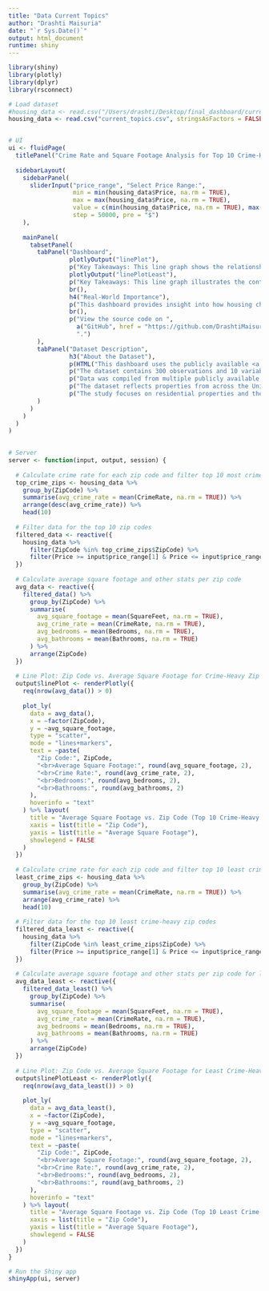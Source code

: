 ```yaml
---
title: "Data Current Topics"
author: "Drashti Maisuria"
date: "`r Sys.Date()`"
output: html_document
runtime: shiny
---
```


```r
library(shiny)
library(plotly)
library(dplyr)
library(rsconnect)

# Load dataset
#housing_data <- read.csv("/Users/drashti/Desktop/final_dashboard/current_topics.csv", stringsAsFactors = FALSE)
housing_data <- read.csv("current_topics.csv", stringsAsFactors = FALSE)


# UI
ui <- fluidPage(
  titlePanel("Crime Rate and Square Footage Analysis for Top 10 Crime-Heavy Zip Codes"),
  
  sidebarLayout(
    sidebarPanel(
      sliderInput("price_range", "Select Price Range:",
                  min = min(housing_data$Price, na.rm = TRUE), 
                  max = max(housing_data$Price, na.rm = TRUE),
                  value = c(min(housing_data$Price, na.rm = TRUE), max(housing_data$Price, na.rm = TRUE)),
                  step = 50000, pre = "$")
    ),
    
    mainPanel(
      tabsetPanel(
        tabPanel("Dashboard",
                 plotlyOutput("linePlot"),
                 p("Key Takeaways: This line graph shows the relationship between the average square footage and crime rate in the top 10 most crime-heavy zip codes."),
                 plotlyOutput("linePlotLeast"),
                 p("Key Takeaways: This line graph illustrates the contrast between the average square footage and crime rates in the top 10 least crime-heavy zip codes."),
                 br(),
                 h4("Real-World Importance"),
                 p("This dashboard provides insight into how housing characteristics and crime rates interact, helping users understand affordability and safety across zip codes. The findings can support informed decision-making for prospective homebuyers, policymakers, and urban planners focused on equitable housing access."),
                 br(),
                 p("View the source code on ", 
                   a("GitHub", href = "https://github.com/DrashtiMaisuria/final_dashboard", target = "_blank"), 
                   ".")
        ),
        tabPanel("Dataset Description",
                 h3("About the Dataset"),
                 p(HTML("This dashboard uses the publicly available <a href='https://www.kaggle.com/datasets' target='_blank'>USA Housing Dataset from Kaggle</a>.")),
                 p("The dataset contains 300 observations and 10 variables, including price, square footage, crime rate, school rating, and zip code."),
                 p("Data was compiled from multiple publicly available housing-related sources, and zip codes were randomly generated."),
                 p("The dataset reflects properties from across the United States, updated most recently in January 2025."),
                 p("The study focuses on residential properties and their surrounding socioeconomic factors.")
        )
      )
    )
  )
)

    
# Server
server <- function(input, output, session) {
  
  # Calculate crime rate for each zip code and filter top 10 most crime-heavy zip codes
  top_crime_zips <- housing_data %>%
    group_by(ZipCode) %>%
    summarise(avg_crime_rate = mean(CrimeRate, na.rm = TRUE)) %>%
    arrange(desc(avg_crime_rate)) %>%
    head(10)  
  
  # Filter data for the top 10 zip codes
  filtered_data <- reactive({
    housing_data %>%
      filter(ZipCode %in% top_crime_zips$ZipCode) %>%
      filter(Price >= input$price_range[1] & Price <= input$price_range[2])
  })
  
  # Calculate average square footage and other stats per zip code
  avg_data <- reactive({
    filtered_data() %>%
      group_by(ZipCode) %>%
      summarise(
        avg_square_footage = mean(SquareFeet, na.rm = TRUE),
        avg_crime_rate = mean(CrimeRate, na.rm = TRUE),
        avg_bedrooms = mean(Bedrooms, na.rm = TRUE),
        avg_bathrooms = mean(Bathrooms, na.rm = TRUE)
      ) %>%
      arrange(ZipCode)  
  })
  
  # Line Plot: Zip Code vs. Average Square Footage for Crime-Heavy Zip Codes
  output$linePlot <- renderPlotly({
    req(nrow(avg_data()) > 0)  
    
    plot_ly(
      data = avg_data(),
      x = ~factor(ZipCode),  
      y = ~avg_square_footage,  
      type = "scatter",
      mode = "lines+markers",  
      text = ~paste(
        "Zip Code:", ZipCode,
        "<br>Average Square Footage:", round(avg_square_footage, 2),
        "<br>Crime Rate:", round(avg_crime_rate, 2),
        "<br>Bedrooms:", round(avg_bedrooms, 2),
        "<br>Bathrooms:", round(avg_bathrooms, 2)
      ),
      hoverinfo = "text"  
    ) %>% layout(
      title = "Average Square Footage vs. Zip Code (Top 10 Crime-Heavy Areas)",
      xaxis = list(title = "Zip Code"),
      yaxis = list(title = "Average Square Footage"),
      showlegend = FALSE
    )
  })
  
  # Calculate crime rate for each zip code and filter top 10 least crime-heavy zip codes
  least_crime_zips <- housing_data %>%
    group_by(ZipCode) %>%
    summarise(avg_crime_rate = mean(CrimeRate, na.rm = TRUE)) %>%
    arrange(avg_crime_rate) %>%  
    head(10)  
  
  # Filter data for the top 10 least crime-heavy zip codes
  filtered_data_least <- reactive({
    housing_data %>%
      filter(ZipCode %in% least_crime_zips$ZipCode) %>%
      filter(Price >= input$price_range[1] & Price <= input$price_range[2])
  })
  
  # Calculate average square footage and other stats per zip code for least crime-heavy zip codes
  avg_data_least <- reactive({
    filtered_data_least() %>%
      group_by(ZipCode) %>%
      summarise(
        avg_square_footage = mean(SquareFeet, na.rm = TRUE),
        avg_crime_rate = mean(CrimeRate, na.rm = TRUE),
        avg_bedrooms = mean(Bedrooms, na.rm = TRUE),
        avg_bathrooms = mean(Bathrooms, na.rm = TRUE)
      ) %>%
      arrange(ZipCode)  
  })
  
  # Line Plot: Zip Code vs. Average Square Footage for Least Crime-Heavy Zip Codes
  output$linePlotLeast <- renderPlotly({
    req(nrow(avg_data_least()) > 0)  
    
    plot_ly(
      data = avg_data_least(),
      x = ~factor(ZipCode),  
      y = ~avg_square_footage,  
      type = "scatter",
      mode = "lines+markers",  
      text = ~paste(
        "Zip Code:", ZipCode,
        "<br>Average Square Footage:", round(avg_square_footage, 2),
        "<br>Crime Rate:", round(avg_crime_rate, 2),
        "<br>Bedrooms:", round(avg_bedrooms, 2),
        "<br>Bathrooms:", round(avg_bathrooms, 2)
      ),
      hoverinfo = "text"  
    ) %>% layout(
      title = "Average Square Footage vs. Zip Code (Top 10 Least Crime-Heavy Areas)",
      xaxis = list(title = "Zip Code"),
      yaxis = list(title = "Average Square Footage"),
      showlegend = FALSE
    )
  })
}

# Run the Shiny app
shinyApp(ui, server)



```






